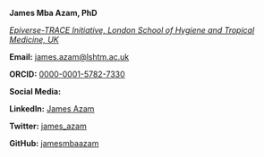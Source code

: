 **James Mba Azam, PhD**

[*Epiverse-TRACE Initiative, London School of Hygiene and Tropical Medicine, UK*](https://epiverse-trace.github.io/)

**Email:** [james.azam\@lshtm.ac.uk](mailto:james.azam@lshtm.ac.uk)

**ORCID:** [0000-0001-5782-7330](https://orcid.org/0000-0001-5782-7330)

**Social Media:**

**LinkedIn:** [James Azam](https://www.linkedin.com/in/james-azam-phd-6b5b00176/)

**Twitter:** [james_azam](https://twitter.com/james_azam)

**GitHub:** [jamesmbaazam](https://github.com/jamesmbaazam)
